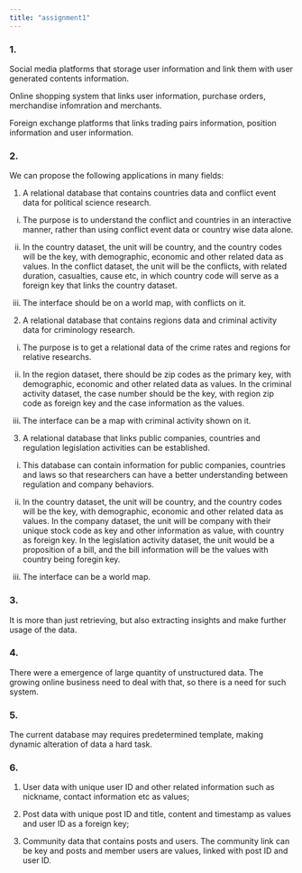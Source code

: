 ---
title: "assignment1"
---

### 1.

Social media platforms that storage user information and link them with user generated contents information.

Online shopping system that links user information, purchase orders, merchandise infomration and merchants.

Foreign exchange platforms that links trading pairs information, position information and user information. 

### 2.


We can propose the following applications in many fields:

1. A relational database that contains countries data and conflict event data for political science research. 

i. The purpose is to understand the conflict and countries in an interactive manner, rather than using conflict event data or country wise data alone.

ii. In the country dataset, the unit will be country, and the country codes will be the key, with demographic, economic and other related data as values. In the conflict dataset, the unit will be the conflicts, with related duration, casualties, cause etc, in which country code will serve as a foreign key that links the country dataset.

iii. The interface should be on a world map, with conflicts on it.

2. A relational database that contains regions data and criminal activity data for criminology research.

i. The purpose is to get a relational data of the crime rates and regions for relative researchs.

ii. In the region dataset, there should be zip codes as the primary key, with demographic, economic and other related data as values. In the criminal activity dataset, the case number should be the key, with region zip code as foreign key and the case information as the values.

iii. The interface can be a map with criminal activity shown on it.

3. A relational database that links public companies, countries and regulation legislation activities can be established.

i. This database can contain information for public companies, countries and laws so that researchers can have a better understanding between regulation and company behaviors.

ii. In the country dataset, the unit will be country, and the country codes will be the key, with demographic, economic and other related data as values. In the company dataset, the unit will be company with their unique stock code as key and other information as value, with country as foreign key. In the legislation activity dataset, the unit would be a proposition of a bill, and the bill information will be the values with country being foregin key.

iii. The interface can be a world map.

### 3.

It is more than just retrieving, but also extracting insights and make further usage of the data. 

### 4.

There were a emergence of large quantity of unstructured data. The growing online business need to deal with that, so there is a need for such system.

### 5.

The current database may requires predetermined template, making dynamic alteration of data a hard task.

### 6.

1. User data with unique user ID and other related information such as nickname, contact information etc as values;

2. Post data with unique post ID and title, content and timestamp as values and user ID as a foreign key;

3. Community data that contains posts and users. The community link can be key and posts and member users are values, linked with post ID and user ID.


